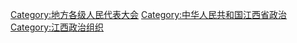 [[Category:地方各级人民代表大会|Category:地方各级人民代表大会]]
[[Category:中华人民共和国江西省政治|Category:中华人民共和国江西省政治]]
[[Category:江西政治组织|Category:江西政治组织]]